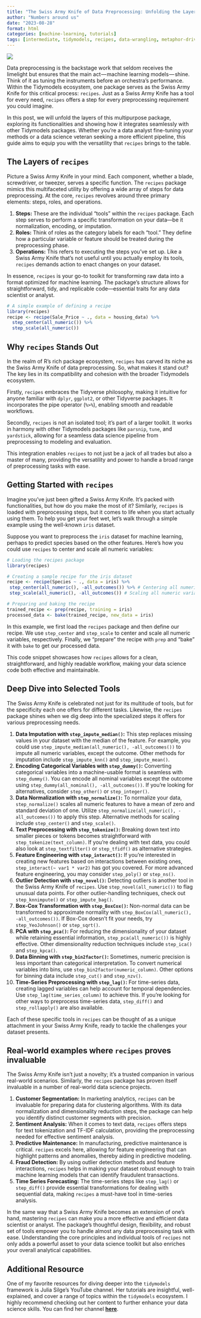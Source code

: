 ```yaml
---
title: "The Swiss Army Knife of Data Preprocessing: Unfolding the Layers of recipes package"
author: "Numbers around us"
date: "2023-08-28"
format: html
categories: [machine-learning, tutorials]
tags: [intermediate, tidymodels, recipes, data-wrangling, metaphor-driven]
---
```


![](images/recipes.jpg)

Data preprocessing is the backstage work that seldom receives the limelight but ensures that the main act --- machine learning models --- shine. Think of it as tuning the instruments before an orchestra's performance. Within the Tidymodels ecosystem, one package serves as the Swiss Army Knife for this critical process: `recipes`. Just as a Swiss Army Knife has a tool for every need, `recipes` offers a step for every preprocessing requirement you could imagine.

In this post, we will unfold the layers of this multipurpose package, exploring its functionalities and showing how it integrates seamlessly with other Tidymodels packages. Whether you're a data analyst fine-tuning your methods or a data science veteran seeking a more efficient pipeline, this guide aims to equip you with the versatility that `recipes` brings to the table.

## The Layers of `recipes`

Picture a Swiss Army Knife in your mind. Each component, whether a blade, screwdriver, or tweezer, serves a specific function. The `recipes` package mimics this multifaceted utility by offering a wide array of steps for data preprocessing. At the core, `recipes` revolves around three primary elements: steps, roles, and operations.

1. **Steps:** These are the individual "tools" within the `recipes` package. Each step serves to perform a specific transformation on your data---be it normalization, encoding, or imputation.
2. **Roles:** Think of roles as the category labels for each "tool." They define how a particular variable or feature should be treated during the preprocessing phase.
3. **Operations:** This refers to executing the steps you've set up. Like a Swiss Army Knife that's not useful until you actually employ its tools, `recipes` demands action to enact changes on your dataset.

In essence, `recipes` is your go-to toolkit for transforming raw data into a format optimized for machine learning. The package's structure allows for straightforward, tidy, and replicable code---essential traits for any data scientist or analyst.

```r
# A simple example of defining a recipe
library(recipes)
recipe <- recipe(Sale_Price ~ ., data = housing_data) %>%
  step_center(all_numeric()) %>%
  step_scale(all_numeric())
```

## Why `recipes` Stands Out

In the realm of R's rich package ecosystem, `recipes` has carved its niche as the Swiss Army Knife of data preprocessing. So, what makes it stand out? The key lies in its compatibility and cohesion with the broader Tidymodels ecosystem.

Firstly, `recipes` embraces the Tidyverse philosophy, making it intuitive for anyone familiar with `dplyr`, `ggplot2`, or other Tidyverse packages. It incorporates the pipe operator (`%>%`), enabling smooth and readable workflows.

Secondly, `recipes` is not an isolated tool; it's part of a larger toolkit. It works in harmony with other Tidymodels packages like `parsnip`, `tune`, and `yardstick`, allowing for a seamless data science pipeline from preprocessing to modeling and evaluation.

This integration enables `recipes` to not just be a jack of all trades but also a master of many, providing the versatility and power to handle a broad range of preprocessing tasks with ease.

## Getting Started with `recipes`

Imagine you've just been gifted a Swiss Army Knife. It's packed with functionalities, but how do you make the most of it? Similarly, `recipes` is loaded with preprocessing steps, but it comes to life when you start actually using them. To help you get your feet wet, let's walk through a simple example using the well-known `iris` dataset.

Suppose you want to preprocess the `iris` dataset for machine learning, perhaps to predict species based on the other features. Here's how you could use `recipes` to center and scale all numeric variables:

```r
# Loading the recipes package
library(recipes)

# Creating a sample recipe for the iris dataset
recipe <- recipe(Species ~ ., data = iris) %>%
 step_center(all_numeric(), -all_outcomes()) %>% # Centering all numeric variables except the outcome
 step_scale(all_numeric(), -all_outcomes()) # Scaling all numeric variables except the outcome

# Preparing and baking the recipe
trained_recipe <- prep(recipe, training = iris)
processed_data <- bake(trained_recipe, new_data = iris)
```

In this example, we first load the `recipes` package and then define our recipe. We use `step_center` and `step_scale` to center and scale all numeric variables, respectively. Finally, we "prepare" the recipe with `prep` and "bake" it with `bake` to get our processed data.

This code snippet showcases how `recipes` allows for a clean, straightforward, and highly readable workflow, making your data science code both effective and maintainable.

## Deep Dive into Selected Tools

The Swiss Army Knife is celebrated not just for its multitude of tools, but for the specificity each one offers for different tasks. Likewise, the `recipes` package shines when we dig deep into the specialized steps it offers for various preprocessing needs.

1. **Data Imputation with `step_impute_median()`:** This step replaces missing values in your dataset with the median of the feature. For example, you could use `step_impute_median(all_numeric(), -all_outcomes())` to impute all numeric variables, except the outcome. Other methods for imputation include `step_impute_knn()` and `step_impute_mean()`.
2. **Encoding Categorical Variables with `step_dummy()`:** Converting categorical variables into a machine-usable format is seamless with `step_dummy()`. You can encode all nominal variables except the outcome using `step_dummy(all_nominal(), -all_outcomes())`. If you're looking for alternatives, consider `step_other()` or `step_integer()`.
3. **Data Normalization with `step_normalize()`:** To normalize your data, `step_normalize()` scales all numeric features to have a mean of zero and standard deviation of one. Utilize `step_normalize(all_numeric(), -all_outcomes())` to apply this step. Alternative methods for scaling include `step_center()` and `step_scale()`.
4. **Text Preprocessing with `step_tokenize()`:** Breaking down text into smaller pieces or tokens becomes straightforward with `step_tokenize(text_column)`. If you're dealing with text data, you could also look at `step_textfilter()` or `step_tfidf()` as alternative strategies.
5. **Feature Engineering with `step_interact()`:** If you're interested in creating new features based on interactions between existing ones, `step_interact(~ var1 * var2)` has got you covered. For more advanced feature engineering, you may consider `step_poly()` or `step_ns()`.
6. **Outlier Detection with `step_novel()`:** Detecting outliers is another tool in the Swiss Army Knife of `recipes`. Use `step_novel(all_numeric())` to flag unusual data points. For other outlier-handling techniques, check out `step_knnimpute()` or `step_impute_bag()`.
7. **Box-Cox Transformation with `step_BoxCox()`:** Non-normal data can be transformed to approximate normality with `step_BoxCox(all_numeric(), -all_outcomes())`. If Box-Cox doesn't fit your needs, try `step_YeoJohnson()` or `step_sqrt()`.
8. **PCA with `step_pca()`:** For reducing the dimensionality of your dataset while retaining essential information, `step_pca(all_numeric())` is highly effective. Other dimensionality reduction techniques include `step_ica()` and `step_kpca()`.
9. **Data Binning with `step_bin2factor()`:** Sometimes, numeric precision is less important than categorical interpretation. To convert numerical variables into bins, use `step_bin2factor(numeric_column)`. Other options for binning data include `step_cut()` and `step_nzv()`.
10. **Time-Series Preprocessing with `step_lag()`:** For time-series data, creating lagged variables can help account for temporal dependencies. Use `step_lag(time_series_column)` to achieve this. If you're looking for other ways to preprocess time-series data, `step_diff()` and `step_rollapply()` are also available.

Each of these specific tools in `recipes` can be thought of as a unique attachment in your Swiss Army Knife, ready to tackle the challenges your dataset presents.

## Real-world examples where `recipes` proves invaluable

The Swiss Army Knife isn't just a novelty; it's a trusted companion in various real-world scenarios. Similarly, the `recipes` package has proven itself invaluable in a number of real-world data science projects.

1. **Customer Segmentation:** In marketing analytics, `recipes` can be invaluable for preparing data for clustering algorithms. With its data normalization and dimensionality reduction steps, the package can help you identify distinct customer segments with precision.
2. **Sentiment Analysis:** When it comes to text data, `recipes` offers steps for text tokenization and TF-IDF calculation, providing the preprocessing needed for effective sentiment analysis.
3. **Predictive Maintenance:** In manufacturing, predictive maintenance is critical. `recipes` excels here, allowing for feature engineering that can highlight patterns and anomalies, thereby aiding in predictive modeling.
4. **Fraud Detection:** By using outlier detection methods and feature interactions, `recipes` helps in making your dataset robust enough to train machine learning models that can identify fraudulent transactions.
5. **Time Series Forecasting:** The time-series steps like `step_lag()` or `step_diff()` provide essential transformations for dealing with sequential data, making `recipes` a must-have tool in time-series analysis.

In the same way that a Swiss Army Knife becomes an extension of one's hand, mastering `recipes` can make you a more effective and efficient data scientist or analyst. The package's thoughtful design, flexibility, and robust set of tools empower you to handle almost any data preprocessing task with ease. Understanding the core principles and individual tools of `recipes` not only adds a powerful asset to your data science toolkit but also enriches your overall analytical capabilities.

## Additional Resource

One of my favorite resources for diving deeper into the `tidymodels` framework is Julia Silge's YouTube channel. Her tutorials are insightful, well-explained, and cover a range of topics within the `tidymodels` ecosystem. I highly recommend checking out her content to further enhance your data science skills. You can find her channel [**here**](https://www.youtube.com/@JuliaSilge).
